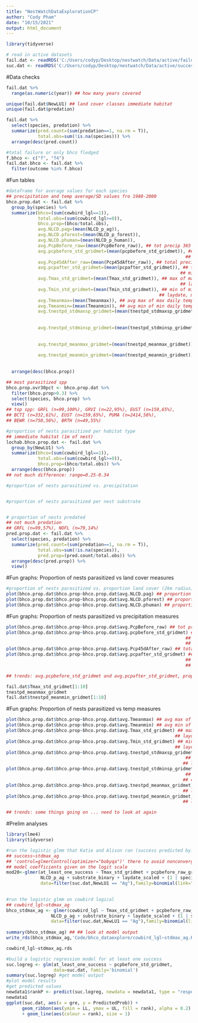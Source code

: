 ```yaml
---
title: "NestWatchDataExplorationCP"
author: "Cody Pham"
date: "10/15/2021"
output: html_document
---
```


```r
library(tidyverse)
```

```r
# read in active datasets
fail.dat <- readRDS('C:/Users/codyp/Desktop/nestwatch/Data/active/failure-cleaned.rds') ## failures
suc.dat <- readRDS('C:/Users/codyp/Desktop/nestwatch/Data/active/success-cleaned.rds') ## successes
```

#Data checks
```r
fail.dat %>% 
  range(as.numeric(year)) ## how many years covered

unique(fail.dat$NewLU1) ## land cover classes immediate habitat
unique(fail.dat$predation)

fail.dat %>% 
  select(species, predation) %>% 
  summarize(pred.count=(sum(predation==1, na.rm = T)),
            total.obs=sum(!is.na(species))) %>% 
  arrange(desc(pred.count))

#total failure or only bhco fledged
f.bhco <- c("f", "f4")
fail.dat.bhco <- fail.dat %>% 
  filter(outcome %in% f.bhco)
```

#Fun tables
```r
#dataframe for average values for each species
## precipitation and temp average/SD values fro 1980-2000
bhco.prop.dat <- fail.dat %>% 
  group_by(species) %>% 
  summarize(bhco=(sum(cowbird_lgl==1)),
            total.obs=(sum(cowbird_lgl>=0)),
            bhco.prop=(bhco/total.obs),
            avg.NLCD.pag=(mean(NLCD_p_ag)),
            avg.NLCD.pforest=(mean(NLCD_p_forest)),
            avg.NLCD.phuman=(mean(NLCD_p_human)),
            avg.PcpBefore_raw=(mean(PcpBefore_raw)), ## tot precip 365 days before laydate
            avg.pcpbefore_std_gridmet=(mean(pcpbefore_std_gridmet)), ## tot precip 365 days before laydate
                                                                    ## minus mean, div by SD
            avg.Pcp45dAfter_raw=(mean(Pcp45dAfter_raw)), ## total precip 45 days after laydate
            avg.pcpafter_std_gridmet=(mean(pcpafter_std_gridmet)), ## tot precip 45 days after laydate
                                                                  ## minus mean, div by SD
            avg.Tmax_std_gridmet=(mean(Tmax_std_gridmet)), ## max of max daily temps 45 days after
                                                                  ## laydate, minus mean, div by SD
            avg.Tmin_std_gridmet=(mean(Tmin_std_gridmet)), ## min of min daily temps 45 days after
                                                          ## laydate, minus mean, div by SD
            avg.Tmeanmax=(mean(Tmeanmax)), ## avg max of max daily temps 45 days after laydate
            avg.Tmeanmin=(mean(Tmeanmin)), ## avg min of min daily temps 45 days after laydate
            avg.tnestpd_stdmaxsp_gridmet=(mean(tnestpd_stdmaxsp_gridmet)), ## avg max temp of site-date combo relative
                                                                          ## what spp usually experiences 45 days after
                                                                          ## laydate
            avg.tnestpd_stdminsp_gridmet=(mean(tnestpd_stdminsp_gridmet)), ## avg min temp of site-date combo 
                                                                          ## relative what spp usually experiences 
                                                                         ## 45 days after laydate
            avg.tnestpd_meanmax_gridmet=(mean(tnestpd_meanmax_gridmet)), ## max of max daily temps 45 days after
                                                                          ## laydate, minus mean, div by SD
            avg.tnestpd_meanmin_gridmet=(mean(tnestpd_meanmin_gridmet))) %>% ## min of min daily temps 45 days after
                                                                             ## laydate, minus mean, div by SD
            
  arrange(desc(bhco.prop))

## most parasitized spp
bhco.prop.ovr30pct <- bhco.prop.dat %>% 
  filter(bhco.prop>0.3) %>% 
  select(species, bhco.prop) %>% 
  view()
## top spp: GRFL (n=99,100%), GRVI (n=22,95%), EUST (n=159,65%), 
## BCTI (n=332,61%), EUST (n=159,65%), PUMA (n=2414,56%), 
## BEWR (n=750,56%), BRTH (n=49,55%)

#proportion of nests parasitized per habitat type
## immediate habitat (1m of nest)
lochab.bhco.prop.dat <- fail.dat %>% 
  group_by(NewLU1) %>% 
  summarize(bhco=(sum(cowbird_lgl==1)),
            total.obs=(sum(cowbird_lgl>=0)),
            bhco.prop=(bhco/total.obs)) %>% 
  arrange(desc(bhco.prop))
## not much difference: range=0.25-0.34

#proportion of nests parasitized vs. precipitation


#proportion of nests parasitized per nest substrate


# proportion of nests predated
## not much predation
## GRFL (n=99,57%), NOFL (n=79,14%)
pred.prop.dat <- fail.dat %>% 
  select(species, predation) %>% 
  summarize(pred.count=(sum(predation==1, na.rm = T)),
            total.obs=sum(!is.na(species)),
            pred.prop=(pred.count/total.obs)) %>% 
  arrange(desc(pred.prop)) %>% 
  view()

```

#Fun graphs: Proportion of nests parasitized vs land cover measures
```r
#proportion of nests parasitized vs. proportion land cover (2km radius)
plot(bhco.prop.dat$bhco.prop~bhco.prop.dat$avg.NLCD.pag) ## proportion ag, no trend
plot(bhco.prop.dat$bhco.prop~bhco.prop.dat$avg.NLCD.pforest) ## proportion forest, semi trend
plot(bhco.prop.dat$bhco.prop~bhco.prop.dat$avg.NLCD.phuman) ## proportion human dev, semi trend
```

#Fun graphs: Proportion of nests parasitized vs precipitation measures
```r
plot(bhco.prop.dat$bhco.prop~bhco.prop.dat$avg.PcpBefore_raw) ## tot precip 365 days before laydate
plot(bhco.prop.dat$bhco.prop~bhco.prop.dat$avg.pcpbefore_std_gridmet) ## tot precip 365 days before laydate
                                                                    ## minus mean, div by SD (1980-2000)
                                                                    ## neg quadratic, centered around 0
plot(bhco.prop.dat$bhco.prop~bhco.prop.dat$avg.Pcp45dAfter_raw) ## total precip 45 days after laydate
plot(bhco.prop.dat$bhco.prop~bhco.prop.dat$avg.pcpafter_std_gridmet) ## tot precip 45 days after laydate
                                                                    ## minus mean, div by SD (1980-2000)
                                                                    ## neg quadratic, centered around 0

## trends: avg.pcpbefore_std_gridmet and avg.pcpafter_std_gridmet, prop BHCO inc as get away from avg

fail.dat$Tmax_std_gridmet[1:10]
tnestpd_meanmax_gridmet
fail.dat$tnestpd_meanmin_gridmet[1:10]

```

#Fun graphs: Proportion of nests parasitized vs temp measures
```r
plot(bhco.prop.dat$bhco.prop~bhco.prop.dat$avg.Tmeanmax) ## avg max of max daily temps 45 days after laydate
plot(bhco.prop.dat$bhco.prop~bhco.prop.dat$avg.Tmeanmin) ## avg min of min daily temps 45 days after laydate
plot(bhco.prop.dat$bhco.prop~bhco.prop.dat$avg.Tmax_std_gridmet) ## max of max daily temps 45 days after
                                                                ## laydate, minus mean, div by SD
plot(bhco.prop.dat$bhco.prop~bhco.prop.dat$avg.Tmin_std_gridmet) ## min of min daily temps 45 days after
                                                                ## laydate, minus mean, div by SD
plot(bhco.prop.dat$bhco.prop~bhco.prop.dat$avg.tnestpd_stdmaxsp_gridmet) ## avg max temp of site-date combo relative
                                                                    ## what spp usually experiences 45 days after
                                                                   ## laydate
plot(bhco.prop.dat$bhco.prop~bhco.prop.dat$avg.tnestpd_stdminsp_gridmet) ## avg min temp of site-date combo 
                                                                    ## relative what spp usually experiences 
                                                                   ## 45 days after laydate
plot(bhco.prop.dat$bhco.prop~bhco.prop.dat$avg.tnestpd_meanmax_gridmet) ## max of max daily temps 45 days after
                                                                   ## laydate, minus mean, div by SD
plot(bhco.prop.dat$bhco.prop~bhco.prop.dat$avg.tnestpd_meanmin_gridmet) ## min of min daily temps 45 days after
                                                                   ## laydate, minus mean, div by SD

## trends: some things going on ... need to look at again
```

#Prelim analyses

```r
library(lme4)
library(tidyverse)

#run the logistic glmm that Katie and Alison ran (success predicted by...)
## success~stdmax_ag
## 'control=glmerControl(optimizer="bobyqa")' there to avoid nonconvergence warning in max likelihood estimates
## model coefficients given on the logit scale
mod20<-glmer(at_least_one_success ~ Tmax_std_gridmet + pcpbefore_raw_gridmet + NLCD_p_forest + NLCD_p_human + 
             NLCD_p_ag + substrate_binary + laydate_scaled + (1 | species) + (1 | year) + (1 | Region/UnCoor),
             data=filter(suc.dat,NewLU1 == "Ag"),family=binomial(link="logit"),control=glmerControl(optimizer=c("bobyqa"),
                                                                                                 optCtrl=list(maxfun=2e9)))

#run the logistic glmm on cowbird logical
## cowbird_lgl~stdmax_ag
bhco_stdmax_ag <- glmer(cowbird_lgl ~ Tmax_std_gridmet + pcpbefore_raw_gridmet + NLCD_p_forest + NLCD_p_human + 
                 NLCD_p_ag + substrate_binary + laydate_scaled + (1 | species) + (1 | year) + (1 | Region/UnCoor),
                 data=filter(suc.dat,NewLU1 == "Ag"),family=binomial(link="logit"),control=glmerControl(optimizer=c("bobyqa"),
                                                                                                     optCtrl=list(maxfun=2e9)))
summary(bhco_stdmax_ag) ## ## look at model output
write_rds(bhco_stdmax_ag,'Code/bhco_dataexplore/cowbird_lgl~stdmax_ag.RData')

cowbird_lgl~stdmax_ag.rds
```


```r
#build a logistic regression model for at least one success
suc.logreg <- glm(at_least_one_success ~ pcpbefore_std_gridmet, 
                  data=suc.dat, family='binomial')
summary(suc.logreg) #get model output
#plot model results
#get predicted values
newdata1$rankP <- predict(suc.logreg, newdata = newdata1, type = "response")
newdata1
ggplot(suc.dat, aes(x = gre, y = PredictedProb)) + 
      geom_ribbon(aes(ymin = LL, ymax = UL, fill = rank), alpha = 0.2) 
      + geom_line(aes(colour = rank), size = 1)
```